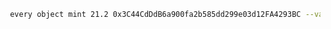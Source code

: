 
```bash
 every object mint 21.2 0x3C44CdDdB6a900fa2b585dd299e03d12FA4293BC --value 0.025 -a bob --foundry -p 1

```
